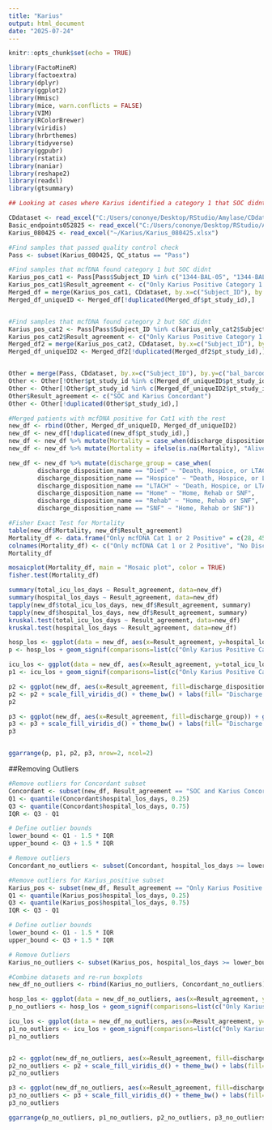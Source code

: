 ---
title: "Karius"
output: html_document
date: "2025-07-24"
---

```{r setup, include=FALSE}
knitr::opts_chunk$set(echo = TRUE)

library(FactoMineR)
library(factoextra)
library(dplyr)
library(ggplot2)
library(Hmisc)
library(mice, warn.conflicts = FALSE)
library(VIM)
library(RColorBrewer)
library(viridis)
library(hrbrthemes)
library(tidyverse)
library(ggpubr)
library(rstatix)
library(naniar)
library(reshape2)
library(readxl)
library(gtsummary)

## Looking at cases where Karius identified a category 1 that SOC didnt

CDdataset <- read_excel("C:/Users/cononye/Desktop/RStudio/Amylase/CDdataset.xlsx")
Basic_endpoints052825 <- read_excel("C:/Users/cononye/Desktop/RStudio/Amylase/Basic_endpoints052825.xlsx")
Karius_080425 <- read_excel("~/Karius/Karius_080425.xlsx")

#Find samples that passed quality control check
Pass <- subset(Karius_080425, QC_status == "Pass")

#Find samples that mcfDNA found category 1 but SOC didnt
Karius_pos_cat1 <- Pass[Pass$Subject_ID %in% c("1344-BAL-05", "1344-BAL-07", "1362-BAL-00", "1387-BAL-06", "1515-BAL-09", "1515-BAL-19", "1518-BAL-21", "1518-BAL-42", "1518-BAL-53", "1529-BAL-00", "1529-BAL-04", "1542-BAL-00", "1585-BAL-08", "1596-BAL-00", "1673-BAL-00", "1694-BAL-00", "1707-BAL-00"),]
Karius_pos_cat1$Result_agreement <- c("Only Karius Positive Category 1 or 2")
Merged_df = merge(Karius_pos_cat1, CDdataset, by.x=c("Subject_ID"), by.y=c("bal_barcode"))
Merged_df_uniqueID <- Merged_df[!duplicated(Merged_df$pt_study_id),]


#Find samples that mcfDNA found category 2 but SOC didnt
Karius_pos_cat2 <- Pass[Pass$Subject_ID %in% c(karius_only_cat2$Subject_ID),]
Karius_pos_cat2$Result_agreement <- c("Only Karius Positive Category 1 or 2")
Merged_df2 = merge(Karius_pos_cat2, CDdataset, by.x=c("Subject_ID"), by.y=c("bal_barcode"))
Merged_df_uniqueID2 <- Merged_df2[!duplicated(Merged_df2$pt_study_id),]


Other = merge(Pass, CDdataset, by.x=c("Subject_ID"), by.y=c("bal_barcode")) 
Other <- Other[!Other$pt_study_id %in% c(Merged_df_uniqueID$pt_study_id),]
Other <- Other[!Other$pt_study_id %in% c(Merged_df_uniqueID2$pt_study_id),]
Other$Result_agreement <- c("SOC and Karius Concordant")
Other <- Other[!duplicated(Other$pt_study_id),]

#Merged patients with mcfDNA positive for Cat1 with the rest
new_df <- rbind(Other, Merged_df_uniqueID, Merged_df_uniqueID2)
new_df <- new_df[!duplicated(new_df$pt_study_id),]
new_df <- new_df %>% mutate(Mortality = case_when(discharge_disposition_name == 'Died' ~ "Died"))
new_df <- new_df %>% mutate(Mortality = ifelse(is.na(Mortality), "Alive", Mortality))

new_df <- new_df %>% mutate(discharge_group = case_when(
        discharge_disposition_name == "Died" ~ "Death, Hospice, or LTACH",
        discharge_disposition_name == "Hospice" ~ "Death, Hospice, or LTACH",
        discharge_disposition_name == "LTACH" ~ "Death, Hospice, or LTACH",
        discharge_disposition_name == "Home" ~ "Home, Rehab or SNF",
        discharge_disposition_name == "Rehab" ~ "Home, Rehab or SNF",
        discharge_disposition_name == "SNF" ~ "Home, Rehab or SNF"))

#Fisher Exact Test for Mortality
table(new_df$Mortality, new_df$Result_agreement)
Mortality_df <- data.frame("Only mcfDNA Cat 1 or 2 Positive" = c(28, 45), "No Discordance" = c(52, 52), row.names = c("Alive", "Deceased"), stringsAsFactors = FALSE)
colnames(Mortality_df) <- c("Only mcfDNA Cat 1 or 2 Positive", "No Discordance")
Mortality_df

mosaicplot(Mortality_df, main = "Mosaic plot", color = TRUE)
fisher.test(Mortality_df)

summary(total_icu_los_days ~ Result_agreement, data=new_df)
summary(hospital_los_days ~ Result_agreement, data=new_df)
tapply(new_df$total_icu_los_days, new_df$Result_agreement, summary)
tapply(new_df$hospital_los_days, new_df$Result_agreement, summary)
kruskal.test(total_icu_los_days ~ Result_agreement, data=new_df)
kruskal.test(hospital_los_days ~ Result_agreement, data=new_df)

hosp_los <- ggplot(data = new_df, aes(x=Result_agreement, y=hospital_los_days)) + geom_boxplot(aes(fill=Result_agreement)) + scale_fill_brewer(palette="Set1") + labs(x="mcfDNA Identification of a Category 1 Microbe", y="Hospital Length of Stay (Days)") + theme_bw() + theme(axis.text.x = element_text(size=12, face="bold"), axis.title.x = element_text(size=14, face="bold"), axis.title.y =element_text(size=12), axis.text.y = element_text(size=14), legend.position ="none")
p <- hosp_los + geom_signif(comparisons=list(c("Only Karius Positive Category 1", "SOC and Karius Concordant for Category 1")), map_signif_level = FALSE, tip_length = 0, y_position = 200, textsize = 5)

icu_los <- ggplot(data = new_df, aes(x=Result_agreement, y=total_icu_los_days)) + geom_boxplot(aes(fill=Result_agreement)) + scale_fill_brewer(palette="Set1") + labs(x="mcfDNA Identification of a Category 1 Microbe", y="Total ICU Length of Stay (Days)") + theme_bw() + theme(axis.text.x = element_text(size=12, face="bold"), axis.title.x = element_text(size=14, face="bold"), axis.title.y =element_text(size=12), axis.text.y = element_text(size=14), legend.position ="none")
p1 <- icu_los + geom_signif(comparisons=list(c("Only Karius Positive Category 1", "SOC and Karius Concordant for Category 1")), map_signif_level = FALSE, tip_length = 0, y_position = 50, textsize = 5)

p2 <- ggplot(new_df, aes(x=Result_agreement, fill=discharge_disposition_name)) + geom_bar(stat = 'count', position = 'fill')
p2 <- p2 + scale_fill_viridis_d() + theme_bw() + labs(fill= "Discharge Disposition Name", x="", y="Percentage", title="Discharge Disposition Name") + theme(axis.text.x=element_text(size=14), axis.title.y=element_text(size=14), legend.position = "bottom", legend.text = element_text(size=14), legend.title = element_text(size=14), plot.title=element_text(hjust=0.5)) 
p2

p3 <- ggplot(new_df, aes(x=Result_agreement, fill=discharge_group)) + geom_bar(stat = 'count', position = 'fill')
p3 <- p3 + scale_fill_viridis_d() + theme_bw() + labs(fill= "Discharge Disposition", x="", y="Percentage", title="Discharge Disposition") + theme(axis.text.x=element_text(size=14), axis.title.y=element_text(size=14), legend.position = "bottom", legend.text = element_text(size=14), legend.title = element_text(size=14), plot.title=element_text(hjust=0.5)) 
p3


ggarrange(p, p1, p2, p3, nrow=2, ncol=2)

```

##Removing Outliers

```{r}
#Remove outliers for Concordant subset
Concordant <- subset(new_df, Result_agreement == "SOC and Karius Concordant for Category 1 or 2")
Q1 <- quantile(Concordant$hospital_los_days, 0.25)
Q3 <- quantile(Concordant$hospital_los_days, 0.75)
IQR <- Q3 - Q1

# Define outlier bounds
lower_bound <- Q1 - 1.5 * IQR
upper_bound <- Q3 + 1.5 * IQR

# Remove outliers
Concordant_no_outliers <- subset(Concordant, hospital_los_days >= lower_bound & hospital_los_days <= upper_bound)

#Remove outliers for Karius_positive subset
Karius_pos <- subset(new_df, Result_agreement == "Only Karius Positive Category 1 or 2")
Q1 <- quantile(Karius_pos$hospital_los_days, 0.25)
Q3 <- quantile(Karius_pos$hospital_los_days, 0.75)
IQR <- Q3 - Q1

# Define outlier bounds
lower_bound <- Q1 - 1.5 * IQR
upper_bound <- Q3 + 1.5 * IQR

# Remove Outliers
Karius_no_outliers <- subset(Karius_pos, hospital_los_days >= lower_bound & hospital_los_days <= upper_bound)

#Combine datasets and re-run boxplots
new_df_no_outliers <- rbind(Karius_no_outliers, Concordant_no_outliers)

hosp_los <- ggplot(data = new_df_no_outliers, aes(x=Result_agreement, y=hospital_los_days)) + geom_boxplot(aes(fill=Result_agreement)) + scale_fill_brewer(palette="Set1") + labs(x="mcfDNA Identification of a Category 1 Microbe", y="Hospital Length of Stay (Days)") + theme_bw() + theme(axis.text.x = element_text(size=12, face="bold"), axis.title.x = element_text(size=14, face="bold"), axis.title.y =element_text(size=12), axis.text.y = element_text(size=14), legend.position ="none")
p_no_outliers <- hosp_los + geom_signif(comparisons=list(c("Only Karius Positive Category 1", "SOC and Karius Concordant for Category 1")), map_signif_level = FALSE, tip_length = 0, y_position = 100, textsize = 5)

icu_los <- ggplot(data = new_df_no_outliers, aes(x=Result_agreement, y=total_icu_los_days)) + geom_boxplot(aes(fill=Result_agreement)) + scale_fill_brewer(palette="Set1") + labs(x="mcfDNA Identification of a Category 1 Microbe", y="Total ICU Length of Stay (Days)") + theme_bw() + theme(axis.text.x = element_text(size=12, face="bold"), axis.title.x = element_text(size=14, face="bold"), axis.title.y =element_text(size=12), axis.text.y = element_text(size=14), legend.position ="none")
p1_no_outliers <- icu_los + geom_signif(comparisons=list(c("Only Karius Positive Category 1", "SOC and Karius Concordant for Category 1")), map_signif_level = FALSE, tip_length = 0, y_position = 50, textsize = 5)
p1_no_outliers


p2 <- ggplot(new_df_no_outliers, aes(x=Result_agreement, fill=discharge_disposition_name)) + geom_bar(stat = 'count', position = 'fill')
p2_no_outliers <- p2 + scale_fill_viridis_d() + theme_bw() + labs(fill= "Discharge Disposition Name", x="", y="Percentage", title="Discharge Disposition Name") + theme(axis.text.x=element_text(size=14), axis.title.y=element_text(size=14), legend.position = "bottom", legend.text = element_text(size=14), legend.title = element_text(size=14), plot.title=element_text(hjust=0.5)) 
p2_no_outliers

p3 <- ggplot(new_df_no_outliers, aes(x=Result_agreement, fill=discharge_group)) + geom_bar(stat = 'count', position = 'fill')
p3_no_outliers <- p3 + scale_fill_viridis_d() + theme_bw() + labs(fill= "Discharge Disposition", x="", y="Percentage", title="Discharge Disposition") + theme(axis.text.x=element_text(size=14), axis.title.y=element_text(size=14), legend.position = "bottom", legend.text = element_text(size=14), legend.title = element_text(size=14), plot.title=element_text(hjust=0.5)) 
p3_no_outliers

ggarrange(p_no_outliers, p1_no_outliers, p2_no_outliers, p3_no_outliers, nrow=2, ncol=2)

```

